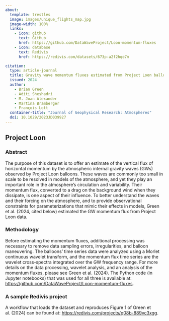 ```yaml
---
about:
  template: trestles
  image: images/unique_flights_map.jpg
  image-width: 100%
  links:
    - icon: github
      text: GitHub
      href: https://github.com/DataWaveProject/Loon-momentum-fluxes
    - icon: database
      text: Redivis
      href: https://redivis.com/datasets/673p-a2f2hqe7m

citation:
  type: article-journal
  title: Gravity wave momentum fluxes estimated from Project Loon balloon data
  issued: 2024
  author:
    - Brian Green
    - Aditi Sheshadri
    - M. Joan Alexander
    - Martina Bramberger
    - François Lott
  container-title: "Journal of Geophysical Research: Atmospheres"
  doi: 10.1029/2023JD039927
---
```


## Project Loon

### Abstract

The purpose of this dataset is to offer an estimate of the vertical flux of horizontal momentum by the atmospheric internal gravity waves (GWs) observed by Project Loon balloons. These waves are commonly too small in scale to be resolved in models of the atmosphere, and yet they play an important role in the atmosphere's circulation and variability. Their momentum flux, converted to a drag on the background wind when they dissipate, is one aspect of their influence. To better understand the waves and their forcing on the atmosphere, and to provide observational constraints for parameterizations that mimic their effects in models, Green et al. (2024, cited below) estimated the GW momentum flux from Project Loon data.

### Methodology

Before estimating the momentum fluxes, additional processing was necessary to remove data sampling errors, irregularities, and balloon maneuvering. The balloons' time series data were analyzed using a Morlet continuous wavelet transform, and the momentum flux time series are the wavelet cross-spectra integrated over the GW frequency range. For more details on the data processing, wavelet analysis, and an analysis of the momentum fluxes, please see Green et al. (2024). The Python code (in Jupyter notebooks) that was used for all three is available at: <https://github.com/DataWaveProject/Loon-momentum-fluxes>.

### A sample Redivis project

A workflow that loads the dataset and reproduces Figure 1 of Green et al. (2024) can be found at: <https://redivis.com/projects/q08b-889vc3xgg>.
